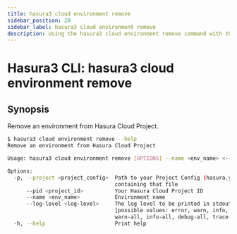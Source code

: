 ```yaml
---
title: hasura3 cloud environment remove
sidebar_position: 20
sidebar_label: hasura3 cloud environment remove
description: Using the hasura3 cloud environment remove command with the Hasura CLI
---
```


# Hasura3 CLI: hasura3 cloud environment remove 

## Synopsis
Remove an environment from Hasura Cloud Project.

```bash
$ hasura3 cloud environment remove --help
Remove an environment from Hasura Cloud Project

Usage: hasura3 cloud environment remove [OPTIONS] --name <env_name> <--project <project_config>|--pid <project_id>>

Options:
  -p, --project <project_config>  Path to your Project Config (hasura.yaml) file or a directory
                                  containing that file
      --pid <project_id>          Your Hasura Cloud Project ID
      --name <env_name>           Environment name
      --log-level <log-level>     The log level to be printed in stdout [env: HASURA_CLI_LOG_LEVEL=]
                                  [possible values: error, warn, info, debug, trace, error-all,
                                  warn-all, info-all, debug-all, trace-all]
  -h, --help                      Print help
```


